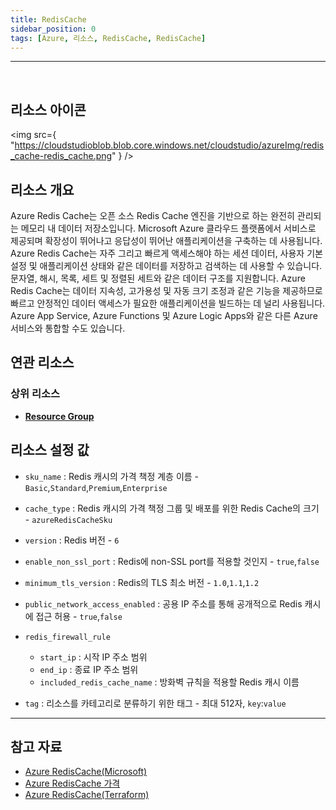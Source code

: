 ```yaml
---
title: RedisCache
sidebar_position: 0
tags: [Azure, 리소스, RedisCache, RedisCache]
---
```


<hr />
<br />

## 리소스 아이콘

<img
    src={
        "https://cloudstudioblob.blob.core.windows.net/cloudstudio/azureImg/redis_cache-redis_cache.png"
    }
/>

## 리소스 개요

Azure Redis Cache는 오픈 소스 Redis Cache 엔진을 기반으로 하는 완전히 관리되는 메모리 내 데이터 저장소입니다.
Microsoft Azure 클라우드 플랫폼에서 서비스로 제공되며 확장성이 뛰어나고 응답성이 뛰어난 애플리케이션을 구축하는 데 사용됩니다.
Azure Redis Cache는 자주 그리고 빠르게 액세스해야 하는 세션 데이터, 사용자 기본 설정 및 애플리케이션 상태와 같은 데이터를 저장하고 검색하는 데 사용할 수 있습니다.
문자열, 해시, 목록, 세트 및 정렬된 세트와 같은 데이터 구조를 지원합니다.
Azure Redis Cache는 데이터 지속성, 고가용성 및 자동 크기 조정과 같은 기능을 제공하므로 빠르고 안정적인 데이터 액세스가 필요한 애플리케이션을 빌드하는 데 널리 사용됩니다.
Azure App Service, Azure Functions 및 Azure Logic Apps와 같은 다른 Azure 서비스와 통합할 수도 있습니다.

## 연관 리소스

### 상위 리소스

-   [**Resource Group**](https://docs.cstudio.app/docs/resource/azure/Base/ResourceGroup)

## 리소스 설정 값

-   `sku_name` : Redis 캐시의 가격 책정 계층 이름 - `Basic`,`Standard`,`Premium`,`Enterprise`

-   `cache_type` : Redis 캐시의 가격 책정 그룹 및 배포를 위한 Redis Cache의 크기 - `azureRedisCacheSku`

-   `version` : Redis 버전 - `6`

-   `enable_non_ssl_port` : Redis에 non-SSL port를 적용할 것인지 - `true`,`false`

-   `minimum_tls_version` : Redis의 TLS 최소 버전 - `1.0`,`1.1`,`1.2`

-   `public_network_access_enabled` : 공용 IP 주소를 통해 공개적으로 Redis 캐시에 접근 허용 - `true`,`false`

-   `redis_firewall_rule`

    -   `start_ip` : 시작 IP 주소 범위
    -   `end_ip` : 종료 IP 주소 범위
    -   `included_redis_cache_name` : 방화벽 규칙을 적용할 Redis 캐시 이름

-   `tag` : 리소스를 카테고리로 분류하기 위한 태그 - 최대 512자, `key`:`value`

---

## 참고 자료

-   [Azure RedisCache(Microsoft)](https://learn.microsoft.com/en-us/azure/azure-cache-for-redis/cache-overview)
-   [Azure RedisCache 가격](https://azure.microsoft.com/ko-kr/pricing/details/cache/)
-   [Azure RedisCache(Terraform)](https://registry.terraform.io/providers/hashicorp/azurerm/latest/docs/resources/redis_cache)
